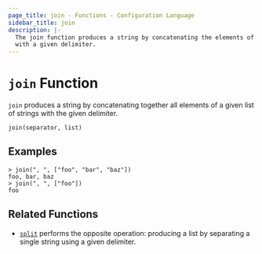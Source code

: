 ```yaml
---
page_title: join - Functions - Configuration Language
sidebar_title: join
description: |-
  The join function produces a string by concatenating the elements of a list
  with a given delimiter.
---
```


# `join` Function

`join` produces a string by concatenating together all elements of a given
list of strings with the given delimiter.

```hcl
join(separator, list)
```

## Examples

```shell-session
> join(", ", ["foo", "bar", "baz"])
foo, bar, baz
> join(", ", ["foo"])
foo
```

## Related Functions

- [`split`](/docs/templates/hcl_templates/functions/string/split) performs the opposite operation: producing a list
  by separating a single string using a given delimiter.
